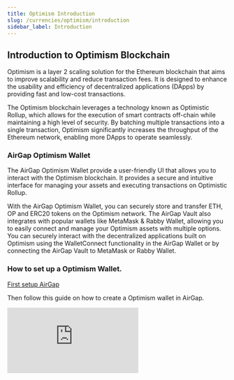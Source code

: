 ```yaml
---
title: Optimism Introduction
slug: /currencies/optimism/introduction
sidebar_label: Introduction
---
```


## Introduction to Optimism Blockchain

Optimism is a layer 2 scaling solution for the Ethereum blockchain that aims to improve scalability and reduce transaction fees. It is designed to enhance the usability and efficiency of decentralized applications (DApps) by providing fast and low-cost transactions.

The Optimism blockchain leverages a technology known as Optimistic Rollup, which allows for the execution of smart contracts off-chain while maintaining a high level of security. By batching multiple transactions into a single transaction, Optimism significantly increases the throughput of the Ethereum network, enabling more DApps to operate seamlessly.

### AirGap Optimism Wallet

The AirGap Optimism Wallet provide a user-friendly UI that allows you to interact with the Optimism blockchain. It provides a secure and intuitive interface for managing your assets and executing transactions on Optimistic Rollup.

With the AirGap Optimism Wallet, you can securely store and transfer ETH, OP and ERC20 tokens on the Optimism network. The AirGap Vault also integrates with popular wallets like MetaMask & Rabby Wallet, allowing you to easily connect and manage your Optimism assets with multiple options. You can securely interact with the decentralized applications built on Optimism using the WalletConnect functionality in the AirGap Wallet or by connecting the AirGap Vault to MetaMask or Rabby Wallet.

### How to set up a Optimism Wallet.

[First setup AirGap](/guides/step-by-step-guide)

Then follow this guide on how to create a Optimism wallet in AirGap.

<div class="yt-container">
  <iframe
    class="yt-video"
    src="https://www.youtube.com/embed/ztgTWhoPpK0"
    frameborder="0"
    allowfullscreen
  ></iframe>
</div>
